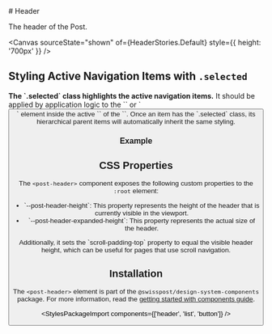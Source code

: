 
<Meta of={HeaderStories} />

<div className="docs-title">
  # Header

<link-design of={JSON.stringify(HeaderStories)}></link-design>

</div>

<PackageTag meta={meta}/>

<div className="lead">The header of the Post.</div>

<Canvas sourceState="shown" of={HeaderStories.Default} style={{ height: '700px' }} />
<div className="hide-col-default">
  <Controls of={HeaderStories.Default} />
</div>

## Styling Active Navigation Items with `.selected`

<p>
<b>The `.selected` class highlights the active navigation items.</b>
It should be applied by application logic to the `<a>` or `<button>` element inside the active `<post-list-item>` of the `<post-mainnavigation>`. Once an item has the `.selected` class, its hierarchical parent items will automatically inherit the same styling.
</p>

### Example

<Source code={HeaderSelectedClass} language="html" />

## CSS Properties

The `<post-header>` component exposes the following custom properties to the `:root` element:

<ul>
  <li>
    `--post-header-height`: This property represents the height of the header that is currently
    visible in the viewport.
  </li>
  <li>`--post-header-expanded-height`: This property represents the actual size of the header.</li>
</ul>
Additionally, it sets the `scroll-padding-top` property to equal the visible header height, which can
be useful for pages that use scroll navigation.

## Installation

The `<post-header>` element is part of the `@swisspost/design-system-components` package.
For more information, read the [getting started with components guide](/?path=/docs/edfb619b-fda1-4570-bf25-20830303d483--docs).

<StylesPackageImport components={['header', 'list', 'button']} />
